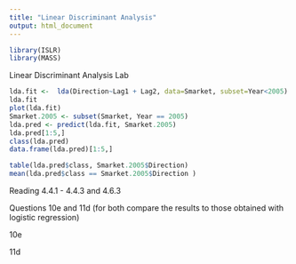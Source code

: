 ```yaml
---
title: "Linear Discriminant Analysis"
output: html_document
---
```


```r
library(ISLR)
library(MASS)
```

Linear Discriminant Analysis Lab

```r
lda.fit <-  lda(Direction~Lag1 + Lag2, data=Smarket, subset=Year<2005)
lda.fit
plot(lda.fit)
Smarket.2005 <- subset(Smarket, Year == 2005)
lda.pred <- predict(lda.fit, Smarket.2005)
lda.pred[1:5,]
class(lda.pred)
data.frame(lda.pred)[1:5,]

table(lda.pred$class, Smarket.2005$Direction)
mean(lda.pred$class == Smarket.2005$Direction )

```

Reading
4.4.1 - 4.4.3 and 4.6.3

Questions
10e and 11d (for both compare the results to those obtained with logistic regression)

10e


11d